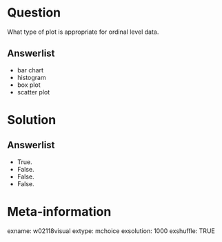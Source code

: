 Question
========
What type of plot is appropriate for ordinal level data.

Answerlist
----------
* bar chart
* histogram
* box plot
* scatter plot


Solution
========

Answerlist
----------
* True.
* False.
* False.
* False.


Meta-information
================
exname: w02118visual
extype: mchoice
exsolution: 1000
exshuffle: TRUE